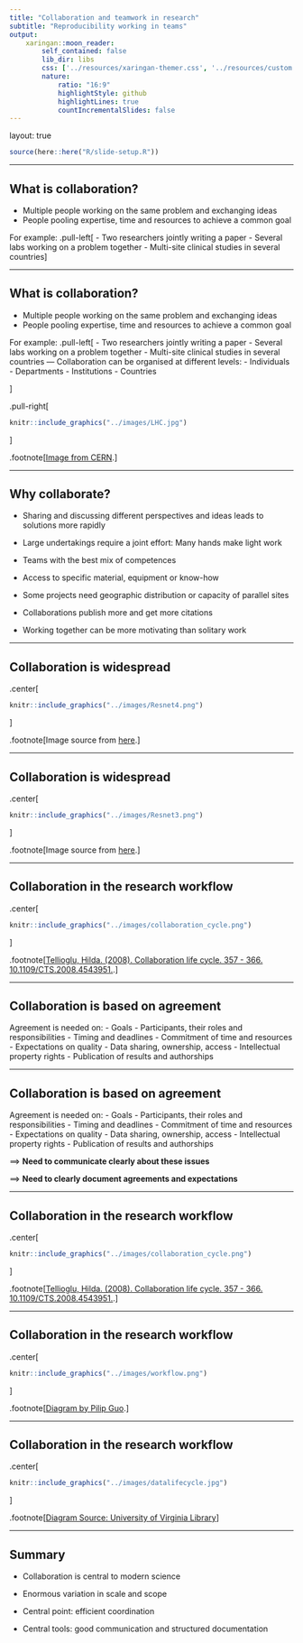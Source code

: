 ```yaml
---
title: "Collaboration and teamwork in research"
subtitle: "Reproducibility working in teams"  
output:
    xaringan::moon_reader:
        self_contained: false
        lib_dir: libs
        css: ['../resources/xaringan-themer.css', '../resources/custom.css']
        nature:
            ratio: "16:9"
            highlightStyle: github
            highlightLines: true
            countIncrementalSlides: false
---
```


layout: true

```r
source(here::here("R/slide-setup.R"))
```

---

## What is collaboration?

-   Multiple people working on the same problem and exchanging ideas
-   People pooling expertise, time and resources to achieve a common goal

For example:
.pull-left[
-   Two researchers jointly writing a paper
-   Several labs working on a problem together
-   Multi-site clinical studies in several countries
]

---

## What is collaboration?

-   Multiple people working on the same problem and exchanging ideas
-   People pooling expertise, time and resources to achieve a common goal

For example:
.pull-left[
-   Two researchers jointly writing a paper
-   Several labs working on a problem together
-   Multi-site clinical studies in several countries
---
Collaboration can be organised at different levels:
-   Individuals
-   Departments
-   Institutions
-   Countries

]

.pull-right[
```r
knitr::include_graphics("../images/LHC.jpg")
```
]

.footnote[[Image from CERN](https://cds.cern.ch/images/CERN-EX-0510029-03).]


---

## Why collaborate?

-   Sharing and discussing different perspectives and ideas leads to solutions more rapidly

-   Large undertakings require a joint effort: Many hands make light work

-   Teams with the best mix of competences

-   Access to specific material, equipment or know-how

-   Some projects need geographic distribution or capacity of parallel sites

-   Collaborations publish more and get more citations

-   Working together can be more motivating than solitary work


---

## Collaboration is widespread

.center[
```r
knitr::include_graphics("../images/Resnet4.png")
```
]

.footnote[Image source from [here](http://olihb.com/2014/08/11/map-of-scientific-collaboration-redux/).]


---

## Collaboration is widespread

.center[
```r
knitr::include_graphics("../images/Resnet3.png")
```
]

.footnote[Image source from [here](http://olihb.com/2014/08/11/map-of-scientific-collaboration-redux/).]

---

## Collaboration in the research workflow

.center[
```r
knitr::include_graphics("../images/collaboration_cycle.png")
```
]

.footnote[[Tellioglu, Hilda. (2008). Collaboration life cycle. 357 - 366. 10.1109/CTS.2008.4543951. ](https://ieeexplore.ieee.org/document/4543951?arnumber=4543951).]


---

## Collaboration is based on agreement

Agreement is needed on:
-   Goals
-   Participants, their roles and responsibilities
-   Timing and deadlines
-   Commitment of time and resources
-   Expectations on quality
-   Data sharing, ownership, access
-   Intellectual property rights
-   Publication of results and authorships

---

## Collaboration is based on agreement

Agreement is needed on:
-   Goals
-   Participants, their roles and responsibilities
-   Timing and deadlines
-   Commitment of time and resources
-   Expectations on quality
-   Data sharing, ownership, access
-   Intellectual property rights
-   Publication of results and authorships

==> **Need to communicate clearly about these issues**

==> **Need to clearly document agreements and expectations**

---

## Collaboration in the research workflow

.center[
```r
knitr::include_graphics("../images/collaboration_cycle.png")
```
]

.footnote[[Tellioglu, Hilda. (2008). Collaboration life cycle. 357 - 366. 10.1109/CTS.2008.4543951. ](https://ieeexplore.ieee.org/document/4543951?arnumber=4543951).]

---

## Collaboration in the research workflow

.center[
```r
knitr::include_graphics("../images/workflow.png")
```
]

.footnote[[Diagram by Pilip Guo](https://cacm.acm.org/blogs/blog-cacm/169199-data-science-workflow-overview-and-challenges/fulltext).]

---

## Collaboration in the research workflow

.center[
```r
knitr::include_graphics("../images/datalifecycle.jpg")
```
]

.footnote[[Diagram Source: University of Virginia Library](https://guides.lib.virginia.edu/c.php?g=515290&p=3522215)]


---

## Summary

- Collaboration is central to modern science

- Enormous variation in scale and scope

- Central point: efficient coordination

- Central tools: good communication and structured documentation
